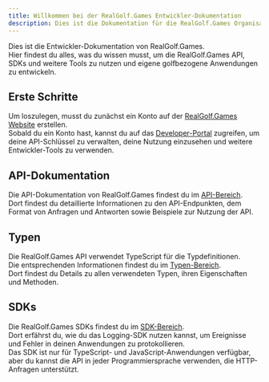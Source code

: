 ```yaml
---
title: Willkommen bei der RealGolf.Games Entwickler-Dokumentation
description: Dies ist die Dokumentation für die RealGolf.Games Organisation.
---
```


Dies ist die Entwickler-Dokumentation von RealGolf.Games.  
Hier findest du alles, was du wissen musst, um die RealGolf.Games API, SDKs und weitere Tools zu nutzen und eigene golfbezogene Anwendungen zu entwickeln.

## Erste Schritte

Um loszulegen, musst du zunächst ein Konto auf der [RealGolf.Games Website](https://realgolf.games) erstellen.  
Sobald du ein Konto hast, kannst du auf das [Developer-Portal](https://realgolf.games/developer) zugreifen, um deine API-Schlüssel zu verwalten, deine Nutzung einzusehen und weitere Entwickler-Tools zu verwenden.

## API-Dokumentation

Die API-Dokumentation von RealGolf.Games findest du im [API-Bereich](/en/api/introduction).  
Dort findest du detaillierte Informationen zu den API-Endpunkten, dem Format von Anfragen und Antworten sowie Beispiele zur Nutzung der API.

## Typen

Die RealGolf.Games API verwendet TypeScript für die Typdefinitionen.  
Die entsprechenden Informationen findest du im [Typen-Bereich](/en/types/introduction).  
Dort findest du Details zu allen verwendeten Typen, ihren Eigenschaften und Methoden.

## SDKs

Die RealGolf.Games SDKs findest du im [SDK-Bereich](/en/sdk/introduction).  
Dort erfährst du, wie du das Logging-SDK nutzen kannst, um Ereignisse und Fehler in deinen Anwendungen zu protokollieren.  
Das SDK ist nur für TypeScript- und JavaScript-Anwendungen verfügbar, aber du kannst die API in jeder Programmiersprache verwenden, die HTTP-Anfragen unterstützt.
